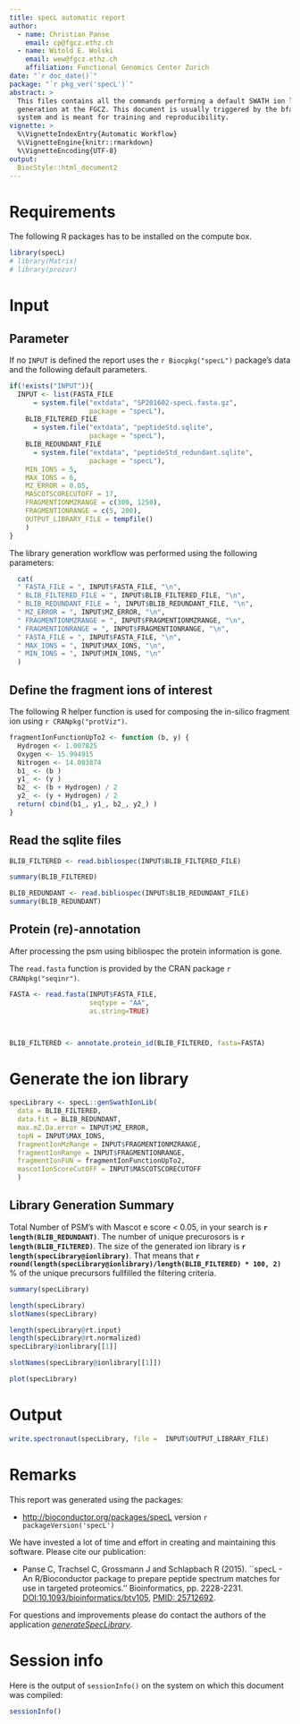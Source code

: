 ```yaml
---
title: specL automatic report
author:
  - name: Christian Panse
    email: cp@fgcz.ethz.ch
  - name: Witold E. Wolski
    email: wew@fgcz.ethz.ch
    affiliation: Functional Genomics Center Zurich
date: "`r doc_date()`"
package: "`r pkg_ver('specL')`"
abstract: >
  This files contains all the commands performing a default SWATH ion library
  generation at the FGCZ. This document is usually triggered by the bfabric
  system and is meant for training and reproducibility.
vignette: >
  %\VignetteIndexEntry{Automatic Workflow}
  %\VignetteEngine{knitr::rmarkdown}
  %\VignetteEncoding{UTF-8}
output: 
  BiocStyle::html_document2
---
```



# Requirements

The following R packages has to be installed on the compute box.

```r
library(specL)
# library(Matrix)
# library(prozor)
```


# Input

## Parameter
If no `INPUT` is defined the report uses the `r Biocpkg("specL")` package's data
and the following default parameters. 
```r
if(!exists("INPUT")){
  INPUT <- list(FASTA_FILE 
      = system.file("extdata", "SP201602-specL.fasta.gz",
                    package = "specL"),
    BLIB_FILTERED_FILE 
      = system.file("extdata", "peptideStd.sqlite",
                    package = "specL"),
    BLIB_REDUNDANT_FILE 
      = system.file("extdata", "peptideStd_redundant.sqlite",
                    package = "specL"),
    MIN_IONS = 5,
    MAX_IONS = 6,
    MZ_ERROR = 0.05,
    MASCOTSCORECUTOFF = 17,
    FRAGMENTIONMZRANGE = c(300, 1250),
    FRAGMENTIONRANGE = c(5, 200),
    OUTPUT_LIBRARY_FILE = tempfile()
    )
} 
```

The library generation workflow was performed using the following parameters:
```r
  cat(
  " FASTA_FILE = ", INPUT$FASTA_FILE, "\n",
  " BLIB_FILTERED_FILE = ", INPUT$BLIB_FILTERED_FILE, "\n",
  " BLIB_REDUNDANT_FILE = ", INPUT$BLIB_REDUNDANT_FILE, "\n",
  " MZ_ERROR = ", INPUT$MZ_ERROR, "\n",
  " FRAGMENTIONMZRANGE = ", INPUT$FRAGMENTIONMZRANGE, "\n",
  " FRAGMENTIONRANGE = ", INPUT$FRAGMENTIONRANGE, "\n",
  " FASTA_FILE = ", INPUT$FASTA_FILE, "\n",
  " MAX_IONS = ", INPUT$MAX_IONS, "\n",
  " MIN_IONS = ", INPUT$MIN_IONS, "\n"
  )

```

## Define the fragment ions of interest

The following R helper function is used for composing the in-silico 
fragment ion using `r CRANpkg("protViz")`.
```r
fragmentIonFunctionUpTo2 <- function (b, y) {
  Hydrogen <- 1.007825
  Oxygen <- 15.994915
  Nitrogen <- 14.003074
  b1_ <- (b )
  y1_ <- (y )
  b2_ <- (b + Hydrogen) / 2
  y2_ <- (y + Hydrogen) / 2 
  return( cbind(b1_, y1_, b2_, y2_) )
}
```


## Read the sqlite files

```r
BLIB_FILTERED <- read.bibliospec(INPUT$BLIB_FILTERED_FILE) 

summary(BLIB_FILTERED)
```


```r
BLIB_REDUNDANT <- read.bibliospec(INPUT$BLIB_REDUNDANT_FILE) 
summary(BLIB_REDUNDANT)
```


## Protein (re)-annotation
After processing the psm using bibliospec the protein information is gone.

The `read.fasta` function is provided by the CRAN package `r CRANpkg("seqinr")`.

```r
FASTA <- read.fasta(INPUT$FASTA_FILE, 
                    seqtype = "AA", 
                    as.string=TRUE)



BLIB_FILTERED <- annotate.protein_id(BLIB_FILTERED, fasta=FASTA)
```

# Generate the ion library


```r
specLibrary <- specL::genSwathIonLib(
  data = BLIB_FILTERED,
  data.fit = BLIB_REDUNDANT,
  max.mZ.Da.error = INPUT$MZ_ERROR,
  topN = INPUT$MAX_IONS,
  fragmentIonMzRange = INPUT$FRAGMENTIONMZRANGE,
  fragmentIonRange = INPUT$FRAGMENTIONRANGE,
  fragmentIonFUN = fragmentIonFunctionUpTo2,
  mascotIonScoreCutOFF = INPUT$MASCOTSCORECUTOFF
  )
```

## Library Generation Summary

Total Number of PSM's with Mascot e score < 0.05, in your search is __`r length(BLIB_REDUNDANT)`__. The number of unique precurosors is __`r length(BLIB_FILTERED)`__.
The size of the generated ion library is __`r length(specLibrary@ionlibrary)`__.
That means that __`r round(length(specLibrary@ionlibrary)/length(BLIB_FILTERED) * 100, 2)`__ % of the unique precursors fullfilled the filtering criteria.


```r
summary(specLibrary)
```

```r
length(specLibrary)
slotNames(specLibrary)

length(specLibrary@rt.input)
length(specLibrary@rt.normalized)
specLibrary@ionlibrary[[1]]

slotNames(specLibrary@ionlibrary[[1]])
```

```r
plot(specLibrary)
```




# Output

```r
write.spectronaut(specLibrary, file =  INPUT$OUTPUT_LIBRARY_FILE)
```


# Remarks

This report was generated using the packages:

- [http://bioconductor.org/packages/specL](http://bioconductor.org/packages/specL/) version `r packageVersion('specL')`


We have invested a lot of time and effort in creating and maintaining this software.
Please cite our publication:

- Panse C, Trachsel C, Grossmann J and Schlapbach R (2015). 
``specL - An R/Bioconductor package to prepare peptide spectrum matches for use in targeted proteomics.'' 
Bioinformatics, pp. 2228-2231. 
[DOI:10.1093/bioinformatics/btv105](http://dx.doi.org/10.1093/bioinformatics/btv105), 
[PMID: 25712692](https://www.ncbi.nlm.nih.gov/pubmed/25712692).

For questions and improvements please do contact the authors of the application [_generateSpecLibrary_](https://github.com/fgcz/generateSpecLibrary/graphs/contributors).



# Session info

Here is the output of `sessionInfo()` on the system on which this
document was compiled:

```r
sessionInfo()
```
